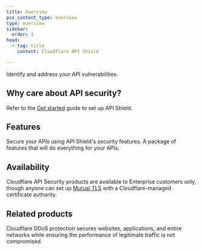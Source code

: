 ```yaml
---
title: Overview
pcx_content_type: overview
type: overview
sidebar:
  order: 1
head:
  - tag: title
    content: Cloudflare API Shield

---
```



<Description>

Identify and address your API vulnerabilities. 
</Description>

<Plan type="ent-add-on" />

<Render file="non-contract-enablement" product="fundamentals" />

## Why care about API security?

<Render file="why-care" product="api-shield" />

Refer to the [Get started](/api-shield/get-started/) guide to set up API Shield.

## Features

<Feature header="Security features" href="/api-shield/security/">
Secure your APIs using API Shield's security features. 
</Feature>

<Feature header="Management, monitoring, and more" href="/api-shield/api-gateway/">
A package of features that will do everything for your APIs. 
</Feature>

## Availability

Cloudflare API Security products are available to Enterprise customers only, though anyone can set up [Mutual TLS](/api-shield/security/mtls/) with a Cloudflare-managed certificate authority.

## Related products

<RelatedProduct header="DDoS Protection" href="/ddos-protection/" product="ddos-protection">
Cloudflare DDoS protection secures websites, applications, and entire networks while ensuring the performance of legitimate traffic is not compromised. 
</RelatedProduct>
